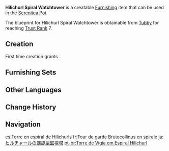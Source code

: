 {{Furnishing Infobox
|id             = 371102
|image          = Item Hilichurl Spiral Watchtower.png
|category       = Courtyard
|subcategory    = Large Ornament
|quality        = 3
|adeptal_energy = 60
|load           = 85
|reduced_load   = 63
|description    = A hilichurl-style watchtower. It looks simple, but it has an incredible load-bearing structure that seems to have been built by long-lost techniques. It will not fall apart even if bombarded by falling rocks.
|blueprint      = Trust Rank
|trust rank     = 7
}}
'''Hilichurl Spiral Watchtower''' is a creatable [[Furnishing]] item that can be used in the [[Serenitea Pot]].

The blueprint for Hilichurl Spiral Watchtower is obtainable from [[Tubby]] for reaching [[Trust Rank]] 7.

==Creation==
First time creation grants {{Item|Trust|24|x=60}}.
{{Recipe
|type = Creation
|time = 14h
|Birch Wood = 12
|sort = Birch Wood
}}

==Furnishing Sets==
{{Craft Usage|type=Furnishing Set}}

==Other Languages==
{{Other Languages
|default_hidden = 1
|en      = Hilichurl Spiral Watchtower
|zhs     = 丘丘螺旋瞭望塔
|zhs_rm  = Qiūqiū Luóxuán Liàowàng-tǎ
|zht     = 丘丘螺旋瞭望塔
|zht_rm  = Qiūqiū Luóxuán Liàowàng-tǎ
|ja      = ヒルチャールの螺旋型監視塔
|ja_rm   = Hiruchaaru no Rasen-gata Kanshitou
|ko      = 츄츄족 나선형 전망탑
|es      = Torre en espiral de Hilichurls
|fr      = Tour de garde Brutocollinus en spirale
|ru      = Витая сторожевая башня хиличурлов
|th      = หอสังเกตการณ์ Hilichurl Spiral
|th_rm   = 
|vi      = Tháp Canh Hilichurl
|de      = Hilichurl-Spiralaussichtsturm
|id      = Menara Jaga Melingkar Hilichurl
|pt      = Torre de Vigia em Espiral Hilichurl
|tr      = Sarmal Dağ Yabanisi Gözetleme Kulesi
|it      = Torre di guardia a spirale degli Hilichurl
}}

==Change History==
{{Change History|1.5}}

==Navigation==
{{Furnishing Navbox|exterior}}

[[es:Torre en espiral de Hilichurls]]
[[fr:Tour de garde Brutocollinus en spirale]]
[[ja:ヒルチャールの螺旋型監視塔]]
[[pt-br:Torre de Vigia em Espiral Hilichurl]]